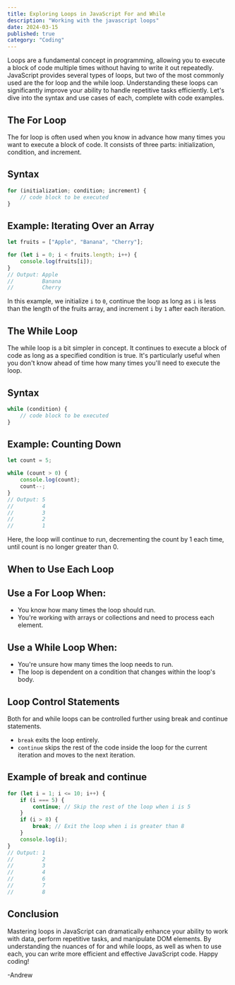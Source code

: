 ```yaml
---
title: Exploring Loops in JavaScript For and While
description: "Working with the javascript loops"
date: 2024-03-15
published: true
category: "Coding"
---
```


Loops are a fundamental concept in programming, allowing you to execute a block of code multiple times without having to write it out repeatedly. JavaScript provides several types of loops, but two of the most commonly used are the for loop and the while loop. Understanding these loops can significantly improve your ability to handle repetitive tasks efficiently. Let's dive into the syntax and use cases of each, complete with code examples.

## The For Loop

The for loop is often used when you know in advance how many times you want to execute a block of code. It consists of three parts: initialization, condition, and increment.

## Syntax

```jsx
for (initialization; condition; increment) {
    // code block to be executed
}
```
## Example: Iterating Over an Array

```jsx
let fruits = ["Apple", "Banana", "Cherry"];

for (let i = 0; i < fruits.length; i++) {
    console.log(fruits[i]);
}
// Output: Apple
//         Banana
//         Cherry
```

In this example, we initialize `i` to `0`, continue the loop as long as `i` is less than the length of the fruits array, and increment `i` by `1` after each iteration.

## The While Loop

The while loop is a bit simpler in concept. It continues to execute a block of code as long as a specified condition is true. It's particularly useful when you don't know ahead of time how many times you'll need to execute the loop.

## Syntax

```jsx
while (condition) {
    // code block to be executed
}
```
## Example: Counting Down

```jsx
let count = 5;

while (count > 0) {
    console.log(count);
    count--;
}
// Output: 5
//         4
//         3
//         2
//         1
```

Here, the loop will continue to run, decrementing the count by 1 each time, until count is no longer greater than 0.

## When to Use Each Loop

## Use a For Loop When:

- You know how many times the loop should run.
- You're working with arrays or collections and need to process each element.

## Use a While Loop When:

- You're unsure how many times the loop needs to run.
- The loop is dependent on a condition that changes within the loop's body.

## Loop Control Statements

Both for and while loops can be controlled further using break and continue statements.

- `break` exits the loop entirely.
- `continue` skips the rest of the code inside the loop for the current iteration and moves to the next iteration.

## Example of break and continue

```jsx
for (let i = 1; i <= 10; i++) {
    if (i === 5) {
        continue; // Skip the rest of the loop when i is 5
    }
    if (i > 8) {
        break; // Exit the loop when i is greater than 8
    }
    console.log(i);
}
// Output: 1
//         2
//         3
//         4
//         6
//         7
//         8
```
## Conclusion

Mastering loops in JavaScript can dramatically enhance your ability to work with data, perform repetitive tasks, and manipulate DOM elements. By understanding the nuances of for and while loops, as well as when to use each, you can write more efficient and effective JavaScript code. Happy coding!

 -Andrew